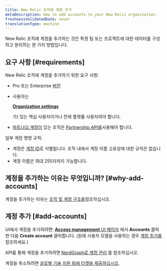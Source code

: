 ```yaml
---
title: New Relic 조직에 계정 추가
metaDescription: How to add accounts to your New Relic organization.
freshnessValidatedDate: never
translationType: machine
---
```


New Relic 조직에 계정을 추가하는 것은 특정 팀 또는 프로젝트에 대한 데이터를 구성하고 분리하는 한 가지 방법입니다.

## 요구 사항 [#requirements]

New Relic 조직에 계정을 추가하기 위한 요구 사항:

* Pro 또는 Enterprise [버전](/docs/accounts/accounts-billing/new-relic-one-pricing-billing/new-relic-one-pricing-billing#editions)

* 사용자는

  <DNT>[**Organization settings**](/docs/accounts/accounts-billing/new-relic-one-user-management/user-management-concepts/#admin-settings)</DNT>

  가) 있는 핵심 사용자이거나 전체 플랫폼 사용자여야 합니다.

* [파트너십 계정이](/docs/new-relic-partnerships/partner-integration-guide/partner-account-maintenance/partnership-accounts-users-subscriptions) 있는 조직은 [Partnership API를](/docs/new-relic-partnerships/partner-integration-guide/partner-account-maintenance/partner-api)사용해야 합니다.

일부 계정 명명 규칙:

* 계정은 [계정 ID](/docs/accounts/accounts-billing/account-structure/account-id)로 식별됩니다. 조직 내에서 계정 이름 고유성에 대한 규칙은 없습니다.
* 계정 이름은 최대 255자까지 가능합니다.

## 계정을 추가하는 이유는 무엇입니까? [#why-add-accounts]

계정을 추가하는 이유는 [조직 및 계정 구조를](/docs/accounts/accounts-billing/account-structure/new-relic-account-structure)참조하십시오.

## 계정 추가 [#add-accounts]

UI에서 계정을 추가하려면: [<DNT>**Access management**</DNT> UI 페이지](https://one.newrelic.com/admin-portal/organizations/organization-detail) 에서 <DNT>**Accounts**</DNT> 클릭한 다음 <DNT>**Create account**</DNT> 클릭합니다. (원래 사용자 모델을 사용하는 경우 [계정 추가를](/docs/accounts/original-accounts-billing/original-users-roles/parent-child-account-structure/#creating) 참조하세요.)

API를 통해 계정을 추가하려면 [NerdGraph로 계정 관리](/docs/apis/nerdgraph/examples/manage-accounts-nerdgraph) 를 참조하십시오.

계정을 취소하려면 [글로벌 기술 지원 팀에 티켓을 제출하십시오](/docs/new-relic-solutions/solve-common-issues/find-help-use-support-portal/#file-ticket).